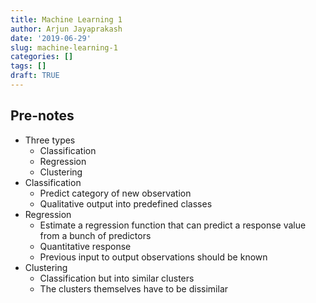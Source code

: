 ```yaml
---
title: Machine Learning 1
author: Arjun Jayaprakash
date: '2019-06-29'
slug: machine-learning-1
categories: []
tags: []
draft: TRUE
---
```


## Pre-notes

* Three types
    + Classification
    + Regression
    + Clustering

* Classification
    - Predict category of new observation
    - Qualitative output into predefined classes
  
* Regression
    - Estimate a regression function that can predict a response value from a bunch of predictors
    - Quantitative response 
    - Previous input to output observations should be known
    
* Clustering
    - Classification but into similar clusters
    - The clusters themselves have to be dissimilar
  